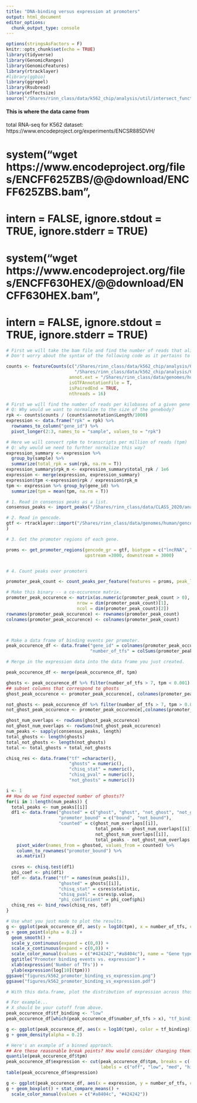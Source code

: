 ```yaml
---
title: "DNA-binding versus expression at promoters"
output: html_document
editor_options:
  chunk_output_type: console
---
```



```r
options(stringsAsFactors = F)
knitr::opts_chunk$set(echo = TRUE)
library(tidyverse)
library(GenomicRanges)
library(GenomicFeatures)
library(rtracklayer)
#library(ggbio)
library(ggrepel)
library(Rsubread)
library(effectsize)
source("/Shares/rinn_class/data/k562_chip/analysis/util/intersect_functions.R")

```


#### This is where the data came from

total RNA-seq for K562 dataset: https://www.encodeproject.org/experiments/ENCSR885DVH/

# system("wget https://www.encodeproject.org/files/ENCFF625ZBS/@@download/ENCFF625ZBS.bam",
#        intern = FALSE, ignore.stdout = TRUE, ignore.stderr = TRUE)
# system("wget https://www.encodeproject.org/files/ENCFF630HEX/@@download/ENCFF630HEX.bam",
#        intern = FALSE, ignore.stdout = TRUE, ignore.stderr = TRUE)


```r

# First we will take the bam file and find the number of reads that align over mRAN and lncRNA gene-bodies (similar to what we used in MACs)
# Don't worry about the syntax of the following code as it pertains to RNAseq, but maybe worth a google :)

counts <- featureCounts(c("/Shares/rinn_class/data/k562_chip/analysis/09_expression/ENCFF625ZBS.bam",
                          "/Shares/rinn_class/data/k562_chip/analysis/09_expression/ENCFF630HEX.bam"),
                        annot.ext = "/Shares/rinn_class/data/genomes/human/gencode/v32/gencode.v32.annotation.gtf",
                        isGTFAnnotationFile = T,
                        isPairedEnd = TRUE,
                        nthreads = 16)

# First we will find the number of reads per kilobases of a given gene body (rpkm).
# Q: Why would we want to normalize to the size of the genebody?
rpk <- counts$counts / (counts$annotation$Length/1000)
expression <- data.frame("rpk" = rpk) %>%
  rownames_to_column("gene_id") %>%
  pivot_longer(2:3, names_to = "sample", values_to = "rpk")

# Here we will convert rpkm to transcripts per million of reads (tpm)
# Q: why would we need to furhter normalize this way?
expression_summary <- expression %>%
  group_by(sample) %>%
  summarize(total_rpk = sum(rpk, na.rm = T))
expression_summary$rpk_m <- expression_summary$total_rpk / 1e6
expression <- merge(expression, expression_summary)
expression$tpm <-expression$rpk / expression$rpk_m
tpm <- expression %>% group_by(gene_id) %>%
  summarize(tpm = mean(tpm, na.rm = T))
```


```r

# 1. Read in consensus peaks as a list.
consensus_peaks <- import_peaks("/Shares/rinn_class/data/CLASS_2020/analysis/01_consensus_peaks/results/")

# 2. Read in gencode.
gtf <- rtracklayer::import("/Shares/rinn_class/data/genomes/human/gencode/v32/gencode.v32.annotation.gtf"
)

# 3. Get the promoter regions of each gene.

proms <- get_promoter_regions(gencode_gr = gtf, biotype = c("lncRNA", "protein_coding"),
                              upstream =3000, downstream = 3000)


# 4. Count peaks over promoters

promoter_peak_count <- count_peaks_per_feature(features = proms, peak_list = consensus_peaks )

```

```r
# Make this binary -- a co-occurence matrix.
promoter_peak_occurence <- matrix(as.numeric(promoter_peak_count > 0),
                           nrow = dim(promoter_peak_count)[1],
                           ncol = dim(promoter_peak_count)[2])
rownames(promoter_peak_occurence) <- rownames(promoter_peak_count)
colnames(promoter_peak_occurence) <- colnames(promoter_peak_count)



# Make a data frame of binding events per promoter.
peak_occurence_df <- data.frame("gene_id" = colnames(promoter_peak_occurence),
                                "number_of_tfs" = colSums(promoter_peak_occurence))

# Merge in the expression data into the data frame you just created.

peak_occurence_df <- merge(peak_occurence_df, tpm)

ghosts <- peak_occurence_df %>% filter(number_of_tfs > 7, tpm < 0.001)
## subset columns that correspond to ghosts
ghost_peak_occurence <- promoter_peak_occurence[, colnames(promoter_peak_occurence) %in% ghosts$gene_id]

not_ghosts <- peak_occurence_df %>% filter(number_of_tfs > 7, tpm > 0.001)
not_ghost_peak_occurence <- promoter_peak_occurence[,colnames(promoter_peak_occurence) %in% not_ghosts$gene_id]

```

```r
ghost_num_overlaps <- rowSums(ghost_peak_occurence)
not_ghost_num_overlaps <- rowSums(not_ghost_peak_occurence)
num_peaks <- sapply(consensus_peaks, length)
total_ghosts <- length(ghosts)
total_not_ghosts <- length(not_ghosts)
total <- total_ghosts + total_not_ghosts

chisq_res <- data.frame("tf" =character(),
                        "ghosts" = numeric(),
                        "chisq_stat" = numeric(),
                        "chisq_pval" = numeric(),
                        "not_ghosts" = numeric())

i <- 1
## How do we find expected number of ghosts??
for(i in 1:length(num_peaks)) {
  total_peaks <- num_peaks[[i]]
  df1 <- data.frame("ghosted" = c("ghost", "ghost", "not_ghost", "not_ghost"),
                    "promoter_bound" = c("bound", "not_bound"),
                    "counted" = c(ghost_num_overlaps[[i]],
                                  total_peaks - ghost_num_overlaps[[i]],
                                  not_ghost_num_overlaps[[i]], 
                                  total_peaks - not_ghost_num_overlaps[[i]])) %>%
    pivot_wider(names_from = ghosted, values_from = counted) %>%
    column_to_rownames("promoter_bound") %>%
    as.matrix()
  
  csres <- chisq.test(df1)
  phi_coef <- phi(df1)
  tdf <- data.frame("tf" = names(num_peaks[i]),
                    "ghosted" = ghosts[[i]],
                    "chisq_stat" = csres$statistic,
                    "chisq_pval" = csres$p.value,
                    "phi_coefficient" = phi_coef$phi)
  chisq_res <- bind_rows(chisq_res, tdf)
}
```


```r
# Use what you just made to plot the results.
g <- ggplot(peak_occurence_df, aes(y = log10(tpm), x = number_of_tfs, color = gene_type))
g + geom_point(alpha = 0.2) +
  geom_smooth() +
  scale_y_continuous(expand = c(0,0)) +
  scale_x_continuous(expand = c(0,0)) +
  scale_color_manual(values = c("#424242","#a8404c"), name = "Gene type") +
  ggtitle("Promoter binding events vs. expression") +
  xlab(expression('Number of TFs')) +
  ylab(expression(log[10](tpm)))
ggsave("figures/k562_promoter_binding_vs_expression.png")
ggsave("figures/k562_promoter_binding_vs_expression.pdf")
```



```r
# With this data.frame, plot the distribution of expression across those two groups.

# For example...
# X should be your cutoff from above.
peak_occurence_df$tf_binding <- "low"
peak_occurence_df[which(peak_occurence_df$number_of_tfs > x), "tf_binding"] <- "high"

g <- ggplot(peak_occurence_df, aes(x = log10(tpm), color = tf_binding))
g + geom_density(alpha = 0.2)
```


```r
# Here's an example of a binned approach.
## Are these reasonable break points? How would consider changing them?
quantile(peak_occurence_df$tpm)
peak_occurence_df$expression <- cut(peak_occurence_df$tpm, breaks = c(-1, 0.001, 0.137, 3, 5000),
                                    labels = c("off", "low", "med", "high"))
table(peak_occurence_df$expression)

g <- ggplot(peak_occurence_df, aes(x = expression, y = number_of_tfs, color = gene_type))
g + geom_boxplot() + stat_compare_means() +
  scale_color_manual(values = c("#a8404c", "#424242"))
```


